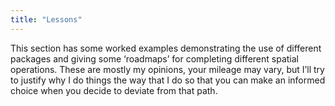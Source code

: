 ```yaml
---
title: "Lessons"
---
```


This section has some worked examples demonstrating the use of different packages and giving some 'roadmaps' for completing different spatial operations. These are mostly my opinions, your mileage may vary, but I'll try to justify why I do things the way that I do so that you can make an informed choice when you decide to deviate from that path.